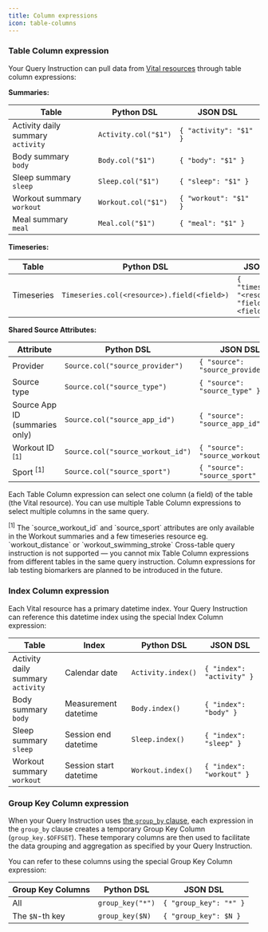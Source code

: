```yaml
---
title: Column expressions
icon: table-columns
---
```


### Table Column expression

Your Query Instruction can pull data from [Vital resources](/wearables/providers/resources)
through table column expressions:

**Summaries:**

| Table                                 | Python DSL            | JSON DSL                    
| ------------------------------------- | --------------------- | ----------------------------
| Activity daily summary<br/>`activity` | `Activity.col("$1")`  | `{ "activity": "$1" }`
| Body summary<br/>`body`               | `Body.col("$1")`      | `{ "body": "$1" }`
| Sleep summary<br/>`sleep`             | `Sleep.col("$1")`     | `{ "sleep": "$1" }`
| Workout summary<br/>`workout`         | `Workout.col("$1")`   | `{ "workout": "$1" }`
| Meal summary<br/>`meal`               | `Meal.col("$1")`      | `{ "meal": "$1" }`

**Timeseries:**

| Table                                   | Python DSL                                  | JSON DSL
| ----------------------------------------| ------------------------------------------- | ----------------------------------------------------
| Timeseries                              | `Timeseries.col(<resource>).field(<field>)` | `{ "timeseries": "<resource>", "field": "<field>" }`


**Shared Source Attributes:**

| Attribute                             | Python DSL                           | JSON DSL
| ------------------------------------- | ------------------------------------ | -----------------------------------
| Provider                              | `Source.col("source_provider")`      | `{ "source": "source_provider" }`
| Source type                           | `Source.col("source_type")`          | `{ "source": "source_type" }`
| Source App ID (summaries only)        | `Source.col("source_app_id")`        | `{ "source": "source_app_id" }`
| Workout ID <sup>[1]</sup>             | `Source.col("source_workout_id")`    | `{ "source": "source_workout_id"}`
| Sport <sup>[1]</sup>                  | `Source.col("source_sport")`         | `{ "source": "source_sport" }`

Each Table Column expression can select one column (a field) of the table (the Vital resource).
You can use multiple Table Column expressions to select multiple columns in the same query.

<Info>
<sup>[1]</sup>
The `source_workout_id` and `source_sport` attributes are only available in the Workout summaries and a few timeseries resource eg. `workout_distance` or `workout_swimming_stroke`
</Info>

<Info>
Cross-table query instruction is not supported — you cannot mix Table Column expressions from
different tables in the same query instruction.
</Info>

<Note>
Column expressions for lab testing biomarkers are planned to be introduced in the future.
</Note>


### Index Column expression

Each Vital resource has a primary datetime index. Your Query Instruction can reference this datetime
index using the special Index Column expression:

| Table                                | Index                  | Python DSL          | JSON DSL                    
| ------------------------------------ | ---------------------- | ------------------- | ----------------------------
| Activity daily summary<br/>`activity`| Calendar date          | `Activity.index()`  | `{ "index": "activity" }`
| Body summary<br/>`body`              | Measurement datetime   | `Body.index()`      | `{ "index": "body" }`
| Sleep summary<br/>`sleep`            | Session end datetime   | `Sleep.index()`     | `{ "index": "sleep" }`
| Workout summary<br/>`workout`        | Session start datetime | `Workout.index()`   | `{ "index": "workout" }`



### Group Key Column expression


When your Query Instruction uses [the `group_by` clause](/api-reference/horizon-ai/aggregation/query-dsl/group-by-clause), each expression
in the `group_by` clause creates a temporary Group Key Column (`group_key.$OFFSET`). These temporary columns are then used to
facilitate the data grouping and aggregation as specified by your Query Instruction.

You can refer to these columns using the special Group Key Column expression:

| Group Key Columns | Python DSL       | JSON DSL 
| ----------------- | ---------------- | -----------------------
| All               | `group_key("*")` | `{ "group_key": "*" }`
| The `$N`-th key   | `group_key($N)`  | `{ "group_key": $N }`
